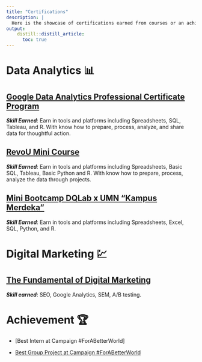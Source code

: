 ```yaml
---
title: "Certifications"
description: |
  Here is the showcase of certifications earned from courses or an achievement.
output:
    distill::distill_article:
      toc: true
---
```


# Data Analytics 📊

## [Google Data Analytics Professional Certificate Program](https://www.coursera.org/account/accomplishments/specialization/certificate/DQWXSUYY3QDC)

***Skill Earned***: Earn in tools and platforms including Spreadsheets, SQL, Tableau, and R. With know how to prepare, process, analyze, and share data for thoughtful action.

## [RevoU Mini Course](https://drive.google.com/file/d/1dBmgc0Aw9JZl8QJXDRHSHpupyx429ilC/view?usp=sharing)

***Skill Earned***: Earn in tools and platforms including Spreadsheets, Basic SQL, Tableau, Basic Python and R. With know how to prepare, process, analyze the data through projects.

## [Mini Bootcamp DQLab x UMN “Kampus Merdeka”](https://drive.google.com/file/d/1IAGzqwH3S_WDZeS80OmSB90_2nkl1S5p/view?usp=sharing)

***Skill Earned***: Earn in tools and platforms including Spreadsheets, Excel, SQL, Python, and R.



# Digital Marketing 💹

## [The Fundamental of Digital Marketing](https://drive.google.com/file/d/1VosgIqdQkAnb46Q1eND_TEOLuJ8VeGRs/view?usp=sharing){target="_blank"}

***Skill earned***: SEO, Google Analytics, SEM, A/B testing.



# Achievement 🏆

- [Best Intern at Campaign #ForABetterWorld]

- [Best Group Project at Campaign #ForABetterWorld](https://drive.google.com/file/d/1WCiAcOENRJD1HF7y1n2dWdizUWQJuSAD/view?usp=sharing){target="_blank"}